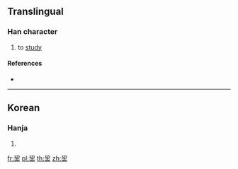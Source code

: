 ==Translingual==

===Han character===
{{Han char|rn=48|rad=工|as=06|sn=9|four=|canj=MSQO|ids=⿱功夫}}

# to [[study]]

====References====
* {{Han ref|kx=0326.011|dj=0333.030|hdz=10413.041|uh=5DED|ud=24045}}

----

==Korean==

===Hanja===
{{ko-hanja|hangeul=부|rv=bu|mr=pu|y=pwu}}

# {{defn|lang=ko|sort=工06}}

[[fr:巭]]
[[pl:巭]]
[[th:巭]]
[[zh:巭]]